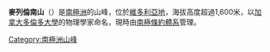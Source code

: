 '''麥列倫南山'''（{{lang-en|Mount McLennan}}）是[[南極洲|南極洲]]的山峰，位於[[維多利亞地|維多利亞地]]，海拔高度超過1,600米，以[[加拿大|加拿大]][[多倫多大學|多倫多大學]]的物理學家命名，現時由[[南極條約體系|南極條約體系]]管理。

{{coord|77|35|S|162|56|E|source:GNIS|display=title}}

{{DEFAULTSORT:Mount McLennan}}
[[Category:南極洲山峰|Category:南極洲山峰]]


{{McMurdoDryValleys-geo-stub}}